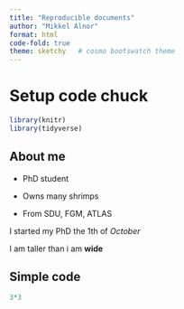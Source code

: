 ```yaml
---
title: "Reproducible documents"
author: "Mikkel Alnor"
format: html
code-fold: true
theme: sketchy   # cosmo bootswatch theme
---
```


# Setup code chuck

```r
library(knitr)
library(tidyverse)

```

## About me

-   PhD student

-   Owns many shrimps

-   From SDU, FGM, ATLAS

I started my PhD the 1th of *October*

I am taller than i am **wide**

## Simple code

```r
3*3
```
